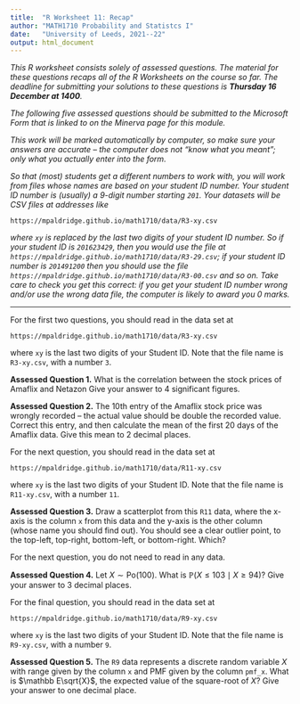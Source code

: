 ```yaml
---
title:  "R Worksheet 11: Recap"
author: "MATH1710 Probability and Statistcs I"
date:   "University of Leeds, 2021--22"
output: html_document
---
```


*This R worksheet consists solely of assessed questions. The material for these questions recaps all of the R Worksheets on the course so far. The deadline for submitting your solutions to these questions is **Thursday 16 December at 1400**.*

*The following five assessed questions should be submitted to the Microsoft Form that is linked to on the Minerva page for this module.*

*This work will be marked automatically by computer, so make sure your answers are accurate -- the computer does not "know what you meant"; only what you actually enter into the form.*

*So that (most) students get a different numbers to work with, you will work from files whose names are based on your student ID number. Your student ID number is (usually) a 9-digit number starting `201`. Your datasets will be CSV files at addresses like*

```
https://mpaldridge.github.io/math1710/data/R3-xy.csv
```

*where `xy` is replaced by the last two digits of your student ID number. So if your student ID is `201623429`, then you would use the file at `https://mpaldridge.github.io/math1710/data/R3-29.csv`; if your student ID number is `201491200` then you should use the file `https://mpaldridge.github.io/math1710/data/R3-00.csv` and so on. Take care to check you get this correct: if you get your student ID number wrong and/or use the wrong data file, the computer is likely to award you 0 marks.*

---

For the first two questions, you should read in the data set at

```
https://mpaldridge.github.io/math1710/data/R3-xy.csv
```

where `xy` is the last two digits of your Student ID. Note that the file name is `R3-xy.csv`, with a number `3`.

**Assessed Question 1.** What is the correlation between the stock prices of Amaflix and Netazon Give your answer to 4 significant figures.

**Assessed Question 2.** The 10th entry of the Amaflix stock price was wrongly recorded -- the actual value should be double the recorded value. Correct this entry, and then calculate the mean of the first 20 days of the Amaflix data. Give this mean to 2 decimal places.

For the next question, you should read in the data set at

```
https://mpaldridge.github.io/math1710/data/R11-xy.csv
```

where `xy` is the last two digits of your Student ID. Note that the file name is `R11-xy.csv`, with a number `11`.

**Assessed Question 3.** Draw a scatterplot from this `R11` data, where the x-axis is the column `x` from this data and the y-axis is the other column (whose name you should find out). You should see a clear outlier point, to the top-left, top-right, bottom-left, or bottom-right. Which?

For the next question, you do not need to read in any data.

**Assessed Question 4.** Let $X \sim \mathrm{Po}(100)$. What is $\mathbb P(X \leq 103 \mid X \geq 94)$? Give your answer to 3 decimal places.

For the final question, you should read in the data set at

```
https://mpaldridge.github.io/math1710/data/R9-xy.csv
```

where `xy` is the last two digits of your Student ID. Note that the file name is `R9-xy.csv`, with a number `9`.

**Assessed Question 5.** The `R9` data represents a discrete random variable $X$ with range given by the column `x` and PMF given by the column `pmf_x`. What is $\mathbb E\sqrt{X}$, the expected value of the square-root of $X$? Give your answer to one decimal place.



